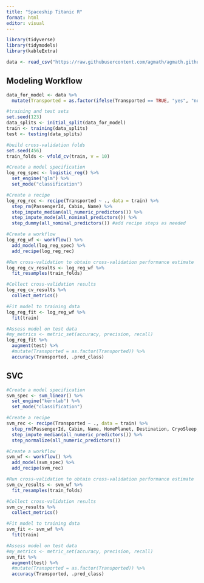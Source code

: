 ```yaml
---
title: "Spaceship Titanic R"
format: html
editor: visual
---
```


```r
library(tidyverse)
library(tidymodels)
library(kableExtra)

data <- read_csv("https://raw.githubusercontent.com/agmath/agmath.github.io/master/data/classification/spaceship_titanic.csv")
```

## Modeling Workflow

```r
data_for_model <- data %>%
  mutate(Transported = as.factor(ifelse(Transported == TRUE, "yes", "no")))

#training and test sets
set.seed(123)
data_splits <- initial_split(data_for_model)
train <- training(data_splits)
test <- testing(data_splits)

#build cross-validation folds
set.seed(456)
train_folds <- vfold_cv(train, v = 10)

#Create a model specification
log_reg_spec <- logistic_reg() %>%
  set_engine("glm") %>%
  set_mode("classification")

#Create a recipe
log_reg_rec <- recipe(Transported ~ ., data = train) %>%
  step_rm(PassengerId, Cabin, Name) %>%
  step_impute_median(all_numeric_predictors()) %>%
  step_impute_mode(all_nominal_predictors()) %>%
  step_dummy(all_nominal_predictors()) #add recipe steps as needed

#Create a workflow
log_reg_wf <- workflow() %>%
  add_model(log_reg_spec) %>%
  add_recipe(log_reg_rec)

#Run cross-validation to obtain cross-validation performance estimate
log_reg_cv_results <- log_reg_wf %>%
  fit_resamples(train_folds)

#Collect cross-validation results
log_reg_cv_results %>%
  collect_metrics()

#Fit model to training data
log_reg_fit <- log_reg_wf %>%
  fit(train)

#Assess model on test data
#my_metrics <- metric_set(accuracy, precision, recall)
log_reg_fit %>%
  augment(test) %>%
  #mutate(Transported = as.factor(Transported)) %>%
  accuracy(Transported, .pred_class)
```

## SVC

```r
#Create a model specification
svm_spec <- svm_linear() %>%
  set_engine("kernlab") %>%
  set_mode("classification")

#Create a recipe
svm_rec <- recipe(Transported ~ ., data = train) %>%
  step_rm(PassengerId, Cabin, Name, HomePlanet, Destination, CryoSleep, VIP) %>%
  step_impute_median(all_numeric_predictors()) %>%
  step_normalize(all_numeric_predictors())

#Create a workflow
svm_wf <- workflow() %>%
  add_model(svm_spec) %>%
  add_recipe(svm_rec)

#Run cross-validation to obtain cross-validation performance estimate
svm_cv_results <- svm_wf %>%
  fit_resamples(train_folds)

#Collect cross-validation results
svm_cv_results %>%
  collect_metrics()

#Fit model to training data
svm_fit <- svm_wf %>%
  fit(train)

#Assess model on test data
#my_metrics <- metric_set(accuracy, precision, recall)
svm_fit %>%
  augment(test) %>%
  #mutate(Transported = as.factor(Transported)) %>%
  accuracy(Transported, .pred_class)
```
